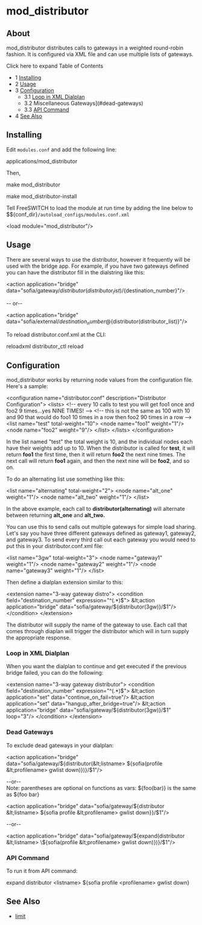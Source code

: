 
# mod_distributor 

 

## About

mod\_distributor distributes calls to gateways in a weighted round-robin fashion. It is configured via XML file and can use multiple lists of gateways.

Click here to expand Table of Contents

* 1 [Installing](#installing)
* 2 [Usage](#usage)
* 3 [Configuration](#configuration)  
   * 3.1 [Loop in XML Dialplan](#loop-in-xml-dialplan)  
   * 3.2 Miscellaneous Gateways](#dead-gateways)  
   * 3.3 [API Command](#api-command)
* 4 [See Also](#see-also)

## Installing

Edit `modules.conf` and add the following line:

applications/mod_distributor

Then,

make mod_distributor

make mod_distributor-install

Tell FreeSWITCH to load the module at run time by adding the line below to $${conf\_dir}`/autoload_configs/modules.conf.xml`

&lt;load module="mod_distributor"/>

## Usage

There are several ways to use the distributor, however it frequently will be used with the bridge app. For example, if you have two gateways defined you can have the distributor fill in the dialstring like this:

&lt;action application="bridge" data="sofia/gateway/${distributor(distributor_list)}/${destination_number}"/>

\-- or--

&lt;action application="bridge" data="sofia/external/${destination_number}@${distributor(distributor_list)}"/>

To reload distributor.conf.xml at the CLI:

reloadxml
distributor_ctl reload

## Configuration

mod\_distributor works by returning node values from the configuration file. Here's a sample:

&lt;configuration name="distributor.conf" description="Distributor Configuration">
  &lt;lists>
    &lt;!-- every 10 calls to test you will get foo1 once and foo2 9 times...yes NINE TIMES! -->
    &lt;!-- this is not the same as 100 with 10 and 90 that would do foo1 10 times in a row then foo2 90 times in a row -->
    &lt;list name="test" total-weight="10">
      &lt;node name="foo1" weight="1"/>
      &lt;node name="foo2" weight="9"/>
    &lt;/list>
  &lt;/lists>
&lt;/configuration>

In the list named "test" the total weight is 10, and the individual nodes each have their weights add up to 10\. When the distributor is called for **test**, it will return **foo1** the first time, then it will return **foo2** the next nine times. The next call will return **foo1** again, and then the next nine will be **foo2**, and so on.

To do an alternating list use something like this:

  &lt;list name="alternating" total-weight="2">
    &lt;node name="alt_one" weight="1"/>
    &lt;node name="alt_two" weight="1"/>
  &lt;/list>

In the above example, each call to **distributor(alternating)** will alternate between returning **alt\_one** and **alt\_two.**

You can use this to send calls out multiple gateways for simple load sharing. Let's say you have three different gateways defined as gateway1, gateway2, and gateway3\. To send every third call out each gateway you would need to put this in your distributor.conf.xml file:

  &lt;list name="3gw" total-weight="3">
    &lt;node name="gateway1" weight="1"/>
    &lt;node name="gateway2" weight="1"/>
    &lt;node name="gateway3" weight="1"/>
  &lt;/list>

Then define a dialplan extension similar to this:

  &lt;extension name="3-way gateway distro">
    &lt;condition field="destination_number" expression="^(.*)$">
      &lt;action application="bridge" data="sofia/gateway/${distributor(3gw)}/$1"/>
    &lt;/condition>
  &lt;/extension>

The distributor will supply the name of the gateway to use. Each call that comes through diaplan will trigger the distributor which will in turn supply the appropriate response.

### Loop in XML Dialplan

When you want the dialplan to continue and get executed if the previous bridge failed, you can do the following:

  &lt;extension name="3-way gateway distributor">
    &lt;condition field="destination_number" expression="^(.*)$">
      &lt;action application="set" data="continue_on_fail=true"/>
      &lt;action application="set" data="hangup_after_bridge=true"/>
      &lt;action application="bridge" data="sofia/gateway/${distributor(3gw)}/$1" loop="3"/>
    &lt;/condition>
  &lt;/extension>

### Dead Gateways

To exclude dead gateways in your dialplan:

&lt;action application="bridge" data="sofia/gateway/${distributor(&lt;listname> ${sofia(profile &lt;profilename> gwlist down)})}/$1"/>

\--or--   
Note: parentheses are optional on functions as vars: ${foo(bar)} is the same as ${foo bar}

&lt;action application="bridge" data="sofia/gateway/${distributor &lt;listname> ${sofia profile &lt;profilename> gwlist down}}/$1"/>

\--or--

&lt;action application="bridge" data="sofia/gateway/${expand(distributor &lt;listname> \${sofia(profile &lt;profilename> gwlist down)})}/$1"/>

### API Command

To run it from API command:

expand distributor &lt;listname> ${sofia profile &lt;profilename> gwlist down}

## See Also

* [limit](./mod-dptools/3375201.mdx#db)


